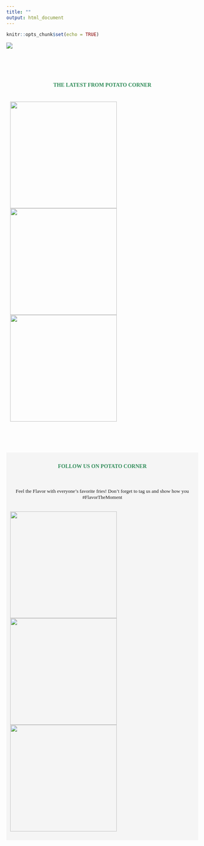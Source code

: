 ```yaml
---
title: ""
output: html_document
---
```


```r
knitr::opts_chunk$set(echo = TRUE)
```

<style>
h4, h5{
  color: SeaGreen ;
  font-family: Verdana;
}

p {
  font-family: Verdana;
  font-size: 13px;
}

.graybg {
  background-color: WhiteSmoke  ;
}

.withPadding{
  padding:2%;
}
</style>


![](assets/homepagepic1.jpg)

<br><br>


<div class="withPadding">
  <h4 class="my-4" style="text-align:center">THE LATEST FROM POTATO CORNER</h4>
  <br>
  <img src="assets/news.png" style="width:280px;">
  <img src="assets/franchise.png" style="width:280px;">
  <img src="assets/specialevents.png" style="width:280px;">
  
</div>


<br><br>

<div class="graybg withPadding">
  <h4 class="my-4" style="text-align:center">FOLLOW US ON POTATO CORNER</h4>
  <br>
  <p  style="text-align:center">Feel the Flavor with everyone's favorite fries! Don't forget to tag us and show how you #FlavorTheMoment </p>
  <br>
  <img src="assets/ig1.png" style="width:280px;">
  <img src="assets/ig2.png" style="width:280px;">
  <img src="assets/ig3.png" style="width:280px;">
  
</div>